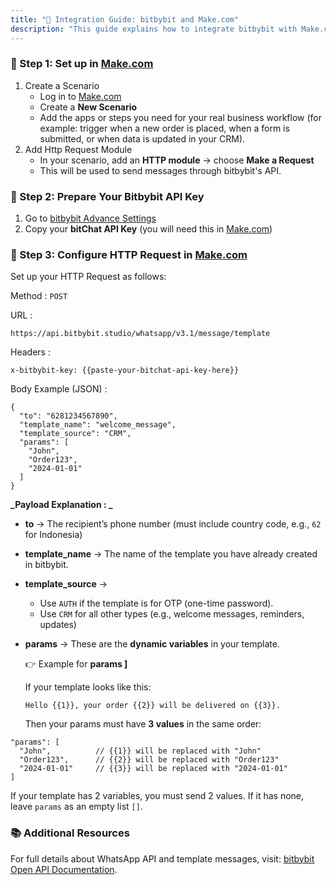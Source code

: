 ```yaml
---
title: "📖 Integration Guide: bitbybit and Make.com"
description: "This guide explains how to integrate bitbybit with Make.com so you can send automated WhatsApp template messages directly from your business workflows."
---
```


### 🔗 Step 1: Set up in [Make.com](http://Make.com)

1. Create a Scenario
   - Log in to [Make.com](http://Make.com)
   - Create a **New Scenario**
   - Add the apps or steps you need for your real business workflow (for example: trigger when a new order is placed, when a form is submitted, or when data is updated in your CRM).
2. Add Http Request Module
   - In your scenario, add an **HTTP module** → choose **Make a Request**
   - This will be used to send messages through bitbybit's API.

### 🔗 Step 2: Prepare Your Bitbybit API Key

1. Go to [bitbybit Advance Settings](https://app.bitbybit.studio/settings?section=advance-settings)
2. Copy your **bitChat API Key** (you will need this in [Make.com](http://Make.com))

### 🔗 Step 3: Configure HTTP Request in [Make.com](http://Make.com)

Set up your HTTP Request as follows:

Method : `POST` 

URL : 

```
https://api.bitbybit.studio/whatsapp/v3.1/message/template
```

Headers : 

```
x-bitbybit-key: {{paste-your-bitchat-api-key-here}}
```

Body Example (JSON) : 

```
{
  "to": "6281234567890",
  "template_name": "welcome_message",
  "template_source": "CRM",
  "params": [
    "John",
    "Order123",
    "2024-01-01"
  ]
}
```

**_Payload Explanation : _**

- **to** → The recipient’s phone number (must include country code, e.g., `62` for Indonesia)
- **template_name** → The name of the template you have already created in bitbybit.
- **template_source** →
  - Use `AUTH` if the template is for OTP (one-time password).
  - Use `CRM` for all other types (e.g., welcome messages, reminders, updates)
- **params** → These are the **dynamic variables** in your template.

  👉 Example for **params ]**

  If your template looks like this:

  ```
  Hello {{1}}, your order {{2}} will be delivered on {{3}}.
  ```

  Then your params must have **3 values** in the same order:

```
"params": [
  "John",          // {{1}} will be replaced with "John"
  "Order123",      // {{2}} will be replaced with "Order123"
  "2024-01-01"     // {{3}} will be replaced with "2024-01-01"
]
```

If your template has 2 variables, you must send 2 values. If it has none, leave `params` as an empty list `[]`.

### 📚 Additional Resources

For full details about WhatsApp API and template messages, visit: [bitbybit Open API Documentation](https://api.bitbybit.studio/whatsapp/docs).